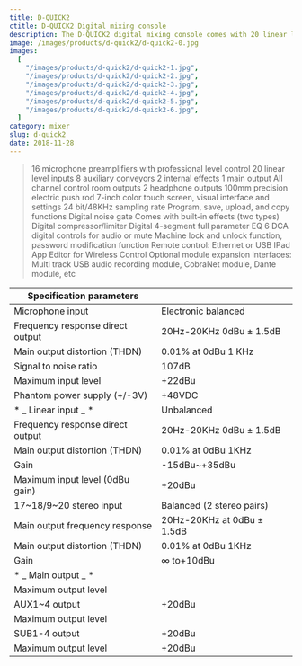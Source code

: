 ```yaml
---
title: D-QUICK2
ctitle: D-QUICK2 Digital mixing console
description: The D-QUICK2 digital mixing console comes with 20 linear level inputs, 16 microphone preamplifiers, and a playback engine; 31 segment GEQ processor; DSP effect; Although the auxiliary bus has such powerful functions, its operation is very simple.
image: /images/products/d-quick2/d-quick2-0.jpg
images:
  [
    "/images/products/d-quick2/d-quick2-1.jpg",
    "/images/products/d-quick2/d-quick2-2.jpg",
    "/images/products/d-quick2/d-quick2-3.jpg",
    "/images/products/d-quick2/d-quick2-4.jpg",
    "/images/products/d-quick2/d-quick2-5.jpg",
    "/images/products/d-quick2/d-quick2-6.jpg",
  ]
category: mixer
slug: d-quick2
date: 2018-11-28
---
```


> 16 microphone preamplifiers with professional level control
> 20 linear level inputs
> 8 auxiliary conveyors
> 2 internal effects
> 1 main output
> All channel control room outputs
> 2 headphone outputs
> 100mm precision electric push rod
> 7-inch color touch screen, visual interface and settings
> 24 bit/48KHz sampling rate
> Program, save, upload, and copy functions
> Digital noise gate
> Comes with built-in effects (two types)
> Digital compressor/limiter
> Digital 4-segment full parameter EQ
> 6 DCA digital controls for audio or mute
> Machine lock and unlock function, password modification function
> Remote control: Ethernet or USB
> IPad App Editor for Wireless Control
> Optional module expansion interfaces: Multi track USB audio recording module, CobraNet module, Dante module, etc

| Specification parameters         |                            |
| -------------------------------- | -------------------------- |
| Microphone input                 | Electronic balanced        |
| Frequency response direct output | 20Hz-20KHz 0dBu ± 1.5dB    |
| Main output distortion (THDN)    | 0.01% at 0dBu 1 KHz        |
| Signal to noise ratio            | 107dB                      |
| Maximum input level              | +22dBu                     |
| Phantom power supply (+/-3V)     | +48VDC                     |
| \* _ Linear input _ \*           | Unbalanced                 |
| Frequency response direct output | 20Hz-20KHz 0dBu ± 1.5dB    |
| Main output distortion (THDN)    | 0.01% at 0dBu 1KHz         |
| Gain                             | -15dBu~+35dBu              |
| Maximum input level (0dBu gain)  | +20dBu                     |
| 17~18/9~20 stereo input          | Balanced (2 stereo pairs)  |
| Main output frequency response   | 20Hz-20KHz at 0dBu ± 1.5dB |
| Main output distortion (THDN)    | 0.01% at 0dBu 1KHz         |
| Gain                             | ∞ to+10dBu                 |
| \* _ Main output _ \*            |                            |
| Maximum output level             |                            |
| AUX1~4 output                    | +20dBu                     |
| Maximum output level             |                            |
| SUB1-4 output                    | +20dBu                     |
| Maximum output level             | +20dBu                     |
